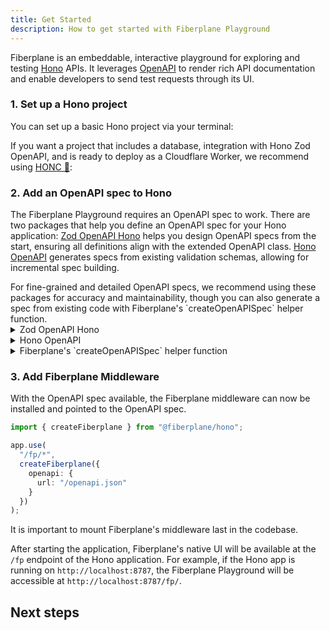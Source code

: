 ```yaml
---
title: Get Started
description: How to get started with Fiberplane Playground
---
```



Fiberplane is an embeddable, interactive playground for exploring and testing [Hono](https://hono.dev) APIs. It leverages [OpenAPI](https://www.openapis.org/what-is-openapi) to render rich API documentation and enable developers to send test requests through its UI.

### 1. Set up a Hono project

You can set up a basic Hono project via your terminal:

<PackageManagers type="create" pkg="hono@latest" args="my-app" />

If you want a project that includes a database, integration with Hono Zod OpenAPI, and is ready to deploy as a Cloudflare Worker, we recommend using [HONC 🪿](https://honc.dev/):

<PackageManagers type="create" pkg="honc-app@latest" />

### 2. Add an OpenAPI spec to Hono

The Fiberplane Playground requires an OpenAPI spec to work. There are two packages that help you define an OpenAPI spec for your Hono application:
[Zod OpenAPI Hono](https://github.com/honojs/middleware/tree/main/packages/zod-openapi) helps you design OpenAPI specs from the start, ensuring all definitions align with the extended OpenAPI class.
[Hono OpenAPI](https://hono.dev/examples/hono-openapi) generates specs from existing validation schemas, allowing for incremental spec building.

<Aside type="note">
  For fine-grained and detailed OpenAPI specs, we recommend using these packages
  for accuracy and maintainability, though you can also generate a spec from
  existing code with Fiberplane's `createOpenAPISpec` helper function.
</Aside>

<details>

<summary>Zod OpenAPI Hono</summary>

[Zod OpenAPI Hono](https://github.com/honojs/middleware/tree/main/packages/zod-openapi) provides input validation, type safety, and OpenAPI documentation.
It extends the Hono class and routes have to be defined and passed as parameters in the handlers.

Install the package alongside hono and zod:

<PackageManagers type="add" pkg="hono zod @hono/zod-openapi" />

Create an app using Hono Zod

```ts
import { OpenAPIHono } from "@hono/zod-openapi";
const app = new OpenAPIHono<{
  Bindings: Bindings;
  Variables: Variables;
}>();
```

Define your input data schemas in Zod:

```ts
const UserResponseSchema = z
  .object({
    id: z.number().int().openapi({
      description: "The unique identifier for the user",
      example: 1
    }),

    name: z.string().min(1).max(255).openapi({
      description: "The user's full name",
      example: "Matthew"
    }),

    email: z.string().email().openapi({
      description: "The user's email address",
      example: "matthew@cloudflare.com"
    })
  })
  .openapi("User", {
    description: "Schema for user response including ID"
  });

const CreateUserSchema = UserResponseSchema.omit({ id: true }).openapi(
  "CreateUser",
  {
    description: "Schema for creating a new user"
  }
);
```

<Aside type="note">
  `.extend` does not propagate the openapi metadata to the new schema. Instead
  use `.merge` .
</Aside>

Define your routes in Zod and include the input and output data schemas if needed:

```ts
const createUser = createRoute({
  method: "post",
  path: "/api/user",
  request: {
    // Validate request body using Zod schemas
    body: {
      required: true, // NOTE: this is important to set to true, otherwise the route will accept empty body
      content: {
        "application/json": {
          schema: CreateUserSchema
        }
      }
    }
  },
  responses: {
    201: {
      content: {
        "application/json": {
          schema: UserResponseSchema
        }
      },
      description: "User created successfully"
    }
  }
});
```

Set up the application with the defined routes and define the application logic in the handlers:

```ts
app.openapi(createUser, async (c) => {
  const { name, email } = c.req.valid("json");
  // define the logic of the route handler

  return c.json(newUser, 201);
});
```

Make the OpenAPI spec available:

```ts
app.doc("/openapi.json", {
  openapi: "3.0.0",
  info: {
    title: "D1 Honc! 🪿☁️",
    version: "1.0.0",
    description: "D1 Honc! 🪿☁️"
  }
});
```

</details>

<details>

<summary>Hono OpenAPI</summary>
[Hono OpenAPI](https://hono.dev/examples/hono-openapi) allows for adding
descriptions to the routes. Additionally, it supports multiple validation
schemas. If your application already defines validation schemas, those can be
reused easily to define an OpenAPI spec.{" "}

{" "}
<PackageManagers
  type="add"
  pkg="hono-openapi @hono/zod-validator zod zod-openapi"
/>

Define an input data schema with Zod and use the extended package to support openapi.

```ts
import { z } from "zod";
import "zod-openapi/extend";
const UserResponseSchema = z
  .object({
    id: z.number().int().openapi({
      description: "The unique identifier for the user",
      example: 1
    }),

    name: z.string().min(1).max(255).openapi({
      description: "The user's full name",
      example: "Matthew"
    }),

    email: z.string().email().openapi({
      description: "The user's email address",
      example: "matthew@cloudflare.com"
    })
  })
  .openapi({
    ref: "User",
    description: "Schema for user response including ID"
  });

const CreateUserSchema = UserResponseSchema.omit({ id: true }).openapi({
  ref: "CreateUser",
  description: "Schema for creating a new user"
});
```

<Aside type="note">
  `.extend` does not propagate the openapi metadata to the new schema. Instead
  use `.merge` .
</Aside>
Next add a description to the route:

```ts
import { describeRoute } from "hono-openapi";
import { resolver, validator as zValidator } from "hono-openapi/zod";

app.post(
  "/api/user",
  describeRoute({
    description: "Create a new user",
    requestBody: {
      content: {
        "application/json": {
          schema: resolver(CreateUserSchema)
        }
      }
    },
    responses: {
      201: {
        description: "The created user",
        content: {
          "application/json": {
            schema: resolver(UserResponseSchema)
          }
        }
      }
    }
  }),
  zValidator("json", CreateUserSchema),
  async (c) => {
    const { name, email } = c.req.valid("json");

    // define what the route handler does

    return c.json(newUser);
  }
);
```

Make the OpenAPI spec available:

```ts
import { openAPISpecs } from "hono-openapi";
app.get(
  "/openapi",
  openAPISpecs(app, {
    documentation: {
      info: {
        title: "Hono",
        version: "1.0.0",
        description: "API for users"
      }
    },
    servers: [
      {
        url: "http://localhost:8787",
        description: "Local server"
      }
    ]
  })
);
```

</details>

<details>
<summary>Fiberplane's `createOpenAPISpec` helper function</summary>

The other option is to integrate OpenAPI documentation into an existing Hono codebase. Refactoring the application to use Hono Zod OpenAPI or Rhinobase provides fine-grained documentation, offering long-term benefits, but requires more effort. For a quicker solution, Fiberplane provides a helper function to generate an OpenAPI spec from the existing code.

{" "}
<PackageManagers type="add" pkg="@fiberplane/hono" />

This step involves importing the `createOpenAPISpec` function from Fiberplane and creating an endpoint at `/openapi.json` to generate and return an OpenAPI spec.

```ts
import { createOpenAPISpec } from "@fiberplane/hono";

app.get("/openapi.json", (c) => {
  const spec = createOpenAPISpec(app, {
    info: { title: "My API", version: "1.0.0" }
  });
  return c.json(spec);
});
```

</details>

### 3. Add Fiberplane Middleware

With the OpenAPI spec available, the Fiberplane middleware can now be installed and pointed to the OpenAPI spec.

<PackageManagers type="add" pkg="@fiberplane/hono" />

```ts
import { createFiberplane } from "@fiberplane/hono";

app.use(
  "/fp/*",
  createFiberplane({
    openapi: {
      url: "/openapi.json"
    }
  })
);
```

<Aside type="note">
  It is important to mount Fiberplane's middleware last in the codebase.
</Aside>

After starting the application, Fiberplane's native UI will be available at the `/fp` endpoint of the Hono application.
For example, if the Hono app is running on `http://localhost:8787`, the Fiberplane Playground will be accessible at `http://localhost:8787/fp/`.

## Next steps

<LinkCard
  title="Learn more about Fiberplane Playground"
  description="Explore the features of the native built-in UI."
  href="/docs/features/playground"
/>
